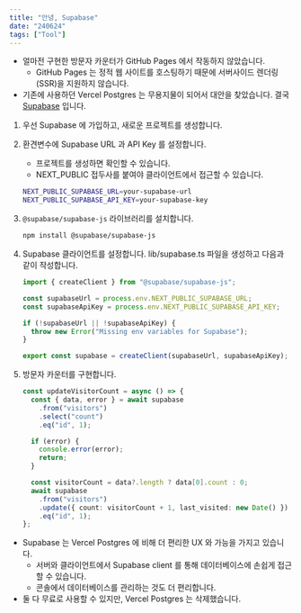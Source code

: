 ```yaml
---
title: "안녕, Supabase"
date: "240624"
tags: ["Tool"]
---
```


- 얼마전 구현한 방문자 카운터가 GitHub Pages 에서 작동하지 않았습니다.
  - GitHub Pages 는 정적 웹 사이트를 호스팅하기 때문에 서버사이드 렌더링(SSR)을 지원하지 않습니다.
- 기존에 사용하던 Vercel Postgres 는 무용지물이 되어서 대안을 찾았습니다. 결국 [Supabase](https://supabase.io/) 입니다.

1. 우선 Supabase 에 가입하고, 새로운 프로젝트를 생성합니다.
2. 환견변수에 Supabase URL 과 API Key 를 설정합니다.

   - 프로젝트를 생성하면 확인할 수 있습니다.
   - NEXT_PUBLIC 접두사를 붙여야 클라이언트에서 접근할 수 있습니다.

   ```bash
   NEXT_PUBLIC_SUPABASE_URL=your-supabase-url
   NEXT_PUBLIC_SUPABASE_API_KEY=your-supabase-key
   ```

3. `@supabase/supabase-js` 라이브러리를 설치합니다.

   ```bash
   npm install @supabase/supabase-js
   ```

4. Supabase 클라이언트를 설정합니다. lib/supabase.ts 파일을 생성하고 다음과 같이 작성합니다.

   ```typescript
   import { createClient } from "@supabase/supabase-js";

   const supabaseUrl = process.env.NEXT_PUBLIC_SUPABASE_URL;
   const supabaseApiKey = process.env.NEXT_PUBLIC_SUPABASE_API_KEY;

   if (!supabaseUrl || !supabaseApiKey) {
     throw new Error("Missing env variables for Supabase");
   }

   export const supabase = createClient(supabaseUrl, supabaseApiKey);
   ```

5. 방문자 카운터를 구현합니다.

   ```typescript
   const updateVisitorCount = async () => {
     const { data, error } = await supabase
       .from("visitors")
       .select("count")
       .eq("id", 1);

     if (error) {
       console.error(error);
       return;
     }

     const visitorCount = data?.length ? data[0].count : 0;
     await supabase
       .from("visitors")
       .update({ count: visitorCount + 1, last_visited: new Date() })
       .eq("id", 1);
   };
   ```

- Supabase 는 Vercel Postgres 에 비해 더 편리한 UX 와 가능을 가지고 있습니다.
  - 서버와 클라이언트에서 Supabase client 를 통해 데이터베이스에 손쉽게 접근할 수 있습니다.
  - 콘솔에서 데이터베이스를 관리하는 것도 더 편리합니다.
- 둘 다 무료로 사용할 수 있지만, Vercel Postgres 는 삭제했습니다.
